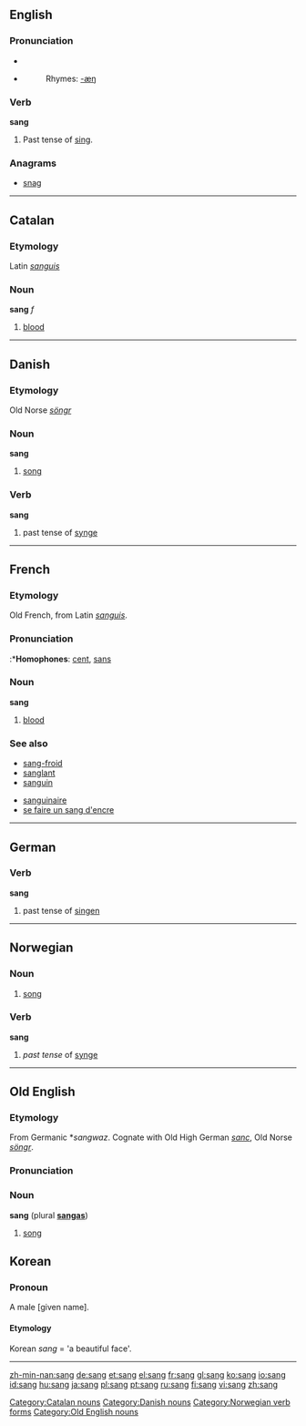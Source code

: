 {{see|säng|sång|Sang}}

==English==

===Pronunciation===
*{{IPA|/sæŋ/}}
*{{SAMPA|/"s{N/}}
*:Rhymes: [[Rhymes:English:-æŋ|-æŋ]]

===Verb===
'''sang'''

# Past tense of [[sing]].

===Anagrams===
*[[snag]]

----

==Catalan==
===Etymology===
Latin ''[[sanguis]]''
===Noun===
'''sang''' ''f''

# [[blood]]

[[Category:Catalan nouns]]

----

==Danish==
===Etymology===
Old Norse ''[[söngr]]''
===Noun===
'''sang'''

# [[song]]

===Verb===
'''sang'''

# past tense of [[synge]]



[[Category:Danish nouns]]

----

==French==
===Etymology===
Old French, from Latin ''[[sanguis]]''.

===Pronunciation===
{{IPA|/sɑ̃/}}
:*'''Homophones''': [[cent]], [[sans]]

===Noun===
'''sang''' {{m}}

# [[blood]]

===See also===
{{top2}}
*[[sang-froid]]
*[[sanglant]]
*[[sanguin]]
{{mid2}}
*[[sanguinaire]]
*[[se faire un sang d'encre]]
{{bottom}}

----

==German==
===Verb===
'''sang'''

# past tense of [[singen]]

----

==Norwegian==
===Noun===
{{no-noun-m1|sang}}
#[[song]]
===Verb===
[[Category:Norwegian verb forms]]
'''sang'''
#''past tense'' of [[synge]]

----

==Old English==
===Etymology===
From Germanic *''sangwaz''.  Cognate with Old High German ''[[sanc]]'', Old Norse ''[[söngr]]''.

===Pronunciation===
{{IPA|/sɑŋg/}}

===Noun===
'''sang''' {{m}} (plural '''[[sangas]]''')

# [[song]]

[[Category:Old English nouns]]

==Korean==
===Pronoun===
A male [given name].
====Etymology====
Korean ''sang'' = 'a beautiful face'.

----

[[zh-min-nan:sang]]
[[de:sang]]
[[et:sang]]
[[el:sang]]
[[fr:sang]]
[[gl:sang]]
[[ko:sang]]
[[io:sang]]
[[id:sang]]
[[hu:sang]]
[[ja:sang]]
[[pl:sang]]
[[pt:sang]]
[[ru:sang]]
[[fi:sang]]
[[vi:sang]]
[[zh:sang]]